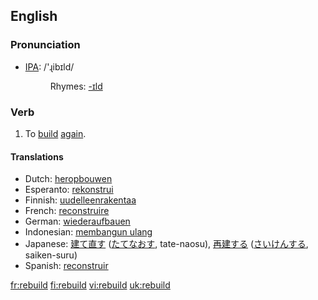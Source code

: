 ==English==
=== Pronunciation ===
*[[w:IPA|IPA]]: /'ɻibɪld/
*:Rhymes: [[Rhymes:English:-ɪld|-ɪld]]

=== Verb ===
{{irregverb|'''to rebuild'''|'''[[rebuilds]]'''|'''[[rebuilt]]'''|'''[[rebuilt]]'''|'''[[rebuilding]]'''}}

# To [[build]] [[again]].

==== Translations ====
*Dutch: [[heropbouwen]]
*Esperanto: [[rekonstrui]]
*Finnish: [[uudelleenrakentaa]]
*French: [[reconstruire]]
*German: [[wiederaufbauen]]
*Indonesian: [[bangun ulang|membangun ulang]]
*Japanese: [[建て直す]] ([[たてなおす]], tate-naosu), [[再建]]する ([[さいけん]]する, saiken-suru)
*Spanish: [[reconstruir]]

[[fr:rebuild]]
[[fi:rebuild]]
[[vi:rebuild]]
[[uk:rebuild]]